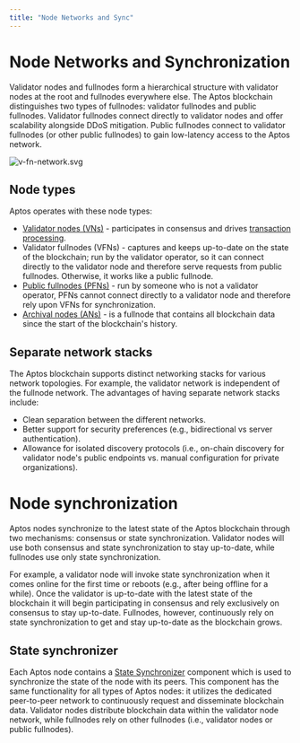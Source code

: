 ```yaml
---
title: "Node Networks and Sync"
---
```


# Node Networks and Synchronization

Validator nodes and fullnodes form a hierarchical structure with validator nodes at the root and fullnodes everywhere else. The Aptos blockchain distinguishes two types of fullnodes: validator fullnodes and public fullnodes. Validator fullnodes connect directly to validator nodes and offer scalability alongside DDoS mitigation. Public fullnodes connect to validator fullnodes (or other public fullnodes) to gain low-latency access to the Aptos network.

![v-fn-network.svg](/docs/v-fn-network.svg)

## Node types

Aptos operates with these node types:

- [Validator nodes (VNs)](.//validator-nodes.mdx) - participates in consensus and drives [transaction processing](./txns-states.mdx).
- Validator fullnodes (VFNs) - captures and keeps up-to-date on the state of the blockchain; run by the validator operator, so it can connect directly to the validator node and therefore serve requests from public fullnodes. Otherwise, it works like a public fullnode.
- [Public fullnodes (PFNs)](./fullnodes.mdx) - run by someone who is not a validator operator, PFNs cannot connect directly to a validator node and therefore rely upon VFNs for synchronization.
- [Archival nodes (ANs)](../../nodes/configure/state-sync.mdx#archival-pfns) - is a fullnode that contains all blockchain data since the start of the blockchain's history.

## Separate network stacks

The Aptos blockchain supports distinct networking stacks for various network topologies. For example, the validator network is independent of the fullnode network. The advantages of having separate network stacks include:

- Clean separation between the different networks.
- Better support for security preferences (e.g., bidirectional vs server authentication).
- Allowance for isolated discovery protocols (i.e., on-chain discovery for validator node's public endpoints vs. manual configuration for private organizations).

# Node synchronization

Aptos nodes synchronize to the latest state of the Aptos blockchain through two mechanisms: consensus or state synchronization. Validator nodes will use both consensus and state synchronization to stay up-to-date, while fullnodes use only state synchronization.

For example, a validator node will invoke state synchronization when it comes online for the first time or reboots (e.g., after being offline for a while). Once the validator is up-to-date with the latest state of the blockchain it will begin participating in consensus and rely exclusively on consensus to stay up-to-date. Fullnodes, however, continuously rely on state synchronization to get and stay up-to-date as the blockchain grows.

## State synchronizer

Each Aptos node contains a [State Synchronizer](../../nodes/configure/state-sync.mdx) component which is used to synchronize the state of the node with its peers. This component has the same functionality for all types of Aptos nodes: it utilizes the dedicated peer-to-peer network to continuously request and disseminate blockchain data. Validator nodes distribute blockchain data within the validator node network, while fullnodes rely on other fullnodes (i.e., validator nodes or public fullnodes).
